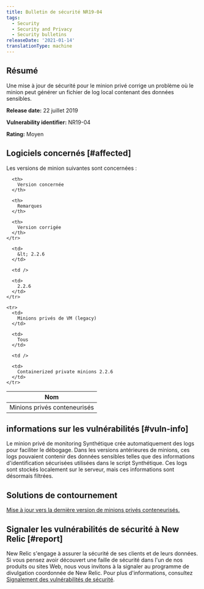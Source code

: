 ```yaml
---
title: Bulletin de sécurité NR19-04
tags:
  - Security
  - Security and Privacy
  - Security bulletins
releaseDate: '2021-01-14'
translationType: machine
---
```


## Résumé

Une mise à jour de sécurité pour le minion privé corrige un problème où le minion peut générer un fichier de log local contenant des données sensibles.

<DNT>**Release date:**</DNT> 22 juillet 2019

<DNT>**Vulnerability identifier:**</DNT> NR19-04

<DNT>**Rating:**</DNT> Moyen

## Logiciels concernés [#affected]

Les versions de minion suivantes sont concernées :

<table>
  <thead>
    <tr>
      <th>
        Nom
      </th>

      <th>
        Version concernée
      </th>

      <th>
        Remarques
      </th>

      <th>
        Version corrigée
      </th>
    </tr>
  </thead>

  <tbody>
    <tr>
      <td>
        Minions privés conteneurisés
      </td>

      <td>
        &lt; 2.2.6
      </td>

      <td />

      <td>
        2.2.6
      </td>
    </tr>

    <tr>
      <td>
        Minions privés de VM (legacy)
      </td>

      <td>
        Tous
      </td>

      <td />

      <td>
        Containerized private minions 2.2.6
      </td>
    </tr>
  </tbody>
</table>

## informations sur les vulnérabilités [#vuln-info]

Le minion privé de monitoring Synthétique crée automatiquement des logs pour faciliter le débogage. Dans les versions antérieures de minions, ces logs pouvaient contenir des données sensibles telles que des informations d'identification sécurisées utilisées dans le script Synthétique. Ces logs sont stockés localement sur le serveur, mais ces informations sont désormais filtrées.

## Solutions de contournement

[Mise à jour vers la dernière version de minions privés conteneurisés.](/docs/synthetics/new-relic-synthetics/private-locations/install-containerized-private-minions-cpms#install-update)

## Signaler les vulnérabilités de sécurité à New Relic [#report]

New Relic s'engage à assurer la sécurité de ses clients et de leurs données. Si vous pensez avoir découvert une faille de sécurité dans l'un de nos produits ou sites Web, nous vous invitons à la signaler au programme de divulgation coordonnée de New Relic. Pour plus d'informations, consultez [Signalement des vulnérabilités de sécurité](/docs/security/new-relic-security/data-privacy/reporting-security-vulnerabilities).
